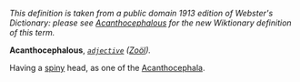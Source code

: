 ''This definition is taken from a public domain 1913 edition of Webster's Dictionary: please see [[Acanthocephalous]] for the new Wiktionary definition of this term.''

'''Acanthocephalous''', ''<code>[[adjective (part of speech)|adjective]]</code>'' ''([[Zo&ouml;l (subject)|Zo&ouml;l]]).''

Having a [[spiny]] head, as one of the [[Acanthocephala]].